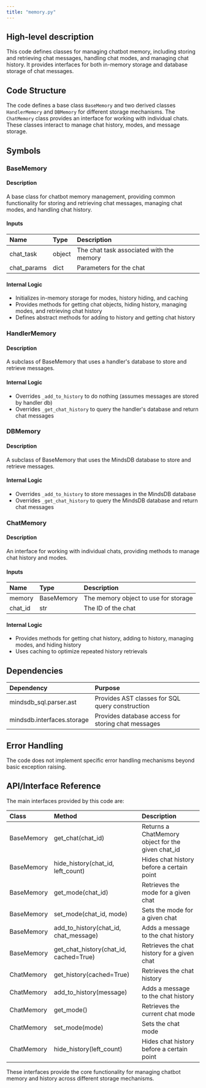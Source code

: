 ```yaml
---
title: "memory.py"
---
```


## High-level description
This code defines classes for managing chatbot memory, including storing and retrieving chat messages, handling chat modes, and managing chat history. It provides interfaces for both in-memory storage and database storage of chat messages.

## Code Structure
The code defines a base class `BaseMemory` and two derived classes `HandlerMemory` and `DBMemory` for different storage mechanisms. The `ChatMemory` class provides an interface for working with individual chats. These classes interact to manage chat history, modes, and message storage.

## Symbols

### BaseMemory
#### Description
A base class for chatbot memory management, providing common functionality for storing and retrieving chat messages, managing chat modes, and handling chat history.

#### Inputs
| Name | Type | Description |
|:-----|:-----|:------------|
| chat_task | object | The chat task associated with the memory |
| chat_params | dict | Parameters for the chat |

#### Internal Logic
- Initializes in-memory storage for modes, history hiding, and caching
- Provides methods for getting chat objects, hiding history, managing modes, and retrieving chat history
- Defines abstract methods for adding to history and getting chat history

### HandlerMemory
#### Description
A subclass of BaseMemory that uses a handler's database to store and retrieve messages.

#### Internal Logic
- Overrides `_add_to_history` to do nothing (assumes messages are stored by handler db)
- Overrides `_get_chat_history` to query the handler's database and return chat messages

### DBMemory
#### Description
A subclass of BaseMemory that uses the MindsDB database to store and retrieve messages.

#### Internal Logic
- Overrides `_add_to_history` to store messages in the MindsDB database
- Overrides `_get_chat_history` to query the MindsDB database and return chat messages

### ChatMemory
#### Description
An interface for working with individual chats, providing methods to manage chat history and modes.

#### Inputs
| Name | Type | Description |
|:-----|:-----|:------------|
| memory | BaseMemory | The memory object to use for storage |
| chat_id | str | The ID of the chat |

#### Internal Logic
- Provides methods for getting chat history, adding to history, managing modes, and hiding history
- Uses caching to optimize repeated history retrievals

## Dependencies
| Dependency | Purpose |
|:-----------|:--------|
| mindsdb_sql.parser.ast | Provides AST classes for SQL query construction |
| mindsdb.interfaces.storage | Provides database access for storing chat messages |

## Error Handling
The code does not implement specific error handling mechanisms beyond basic exception raising.

## API/Interface Reference
The main interfaces provided by this code are:

| Class | Method | Description |
|:------|:-------|:------------|
| BaseMemory | get_chat(chat_id) | Returns a ChatMemory object for the given chat_id |
| BaseMemory | hide_history(chat_id, left_count) | Hides chat history before a certain point |
| BaseMemory | get_mode(chat_id) | Retrieves the mode for a given chat |
| BaseMemory | set_mode(chat_id, mode) | Sets the mode for a given chat |
| BaseMemory | add_to_history(chat_id, chat_message) | Adds a message to the chat history |
| BaseMemory | get_chat_history(chat_id, cached=True) | Retrieves the chat history for a given chat |
| ChatMemory | get_history(cached=True) | Retrieves the chat history |
| ChatMemory | add_to_history(message) | Adds a message to the chat history |
| ChatMemory | get_mode() | Retrieves the current chat mode |
| ChatMemory | set_mode(mode) | Sets the chat mode |
| ChatMemory | hide_history(left_count) | Hides chat history before a certain point |

These interfaces provide the core functionality for managing chatbot memory and history across different storage mechanisms.
